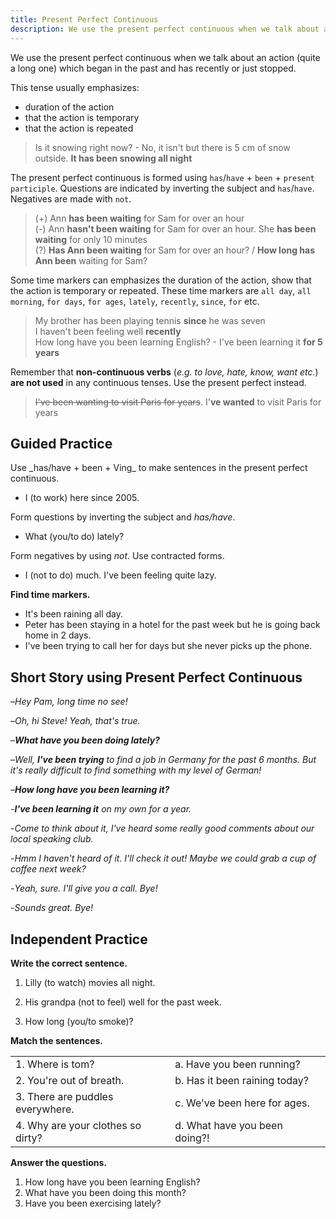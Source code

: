 ```yaml
---
title: Present Perfect Continuous
description: We use the present perfect continuous when we talk about an action (quite a long one) which began in the past and has recently or just stopped.
---
```


We use the present perfect continuous when we talk about an action (quite a long one) which began in the past and has recently or just stopped.

This tense usually emphasizes:

- duration of the action
- that the action is temporary
- that the action is repeated

> Is it snowing right now? - No, it isn't but there is 5 cm of snow outside. **It has been snowing all night**

The present perfect continuous is formed using `has`/`have` + `been` + `present participle`. Questions are indicated by inverting the subject and `has`/`have`. Negatives are made with `not`.

> (+) Ann **has been waiting** for Sam for over an hour  
> (-) Ann **hasn't been waiting** for Sam for over an hour. She **has been waiting** for only 10 minutes  
> (?) **Has Ann been waiting** for Sam for over an hour? / **How long has Ann been** waiting for Sam?

Some time markers can emphasizes the duration of the action, show that the action is temporary or repeated. These time markers are `all day`, `all morning`, `for days`, `for ages`, `lately`, `recently`, `since`, `for` etc.

> My brother has been playing tennis **since** he was seven  
> I haven't been feeling well **recently**  
> How long have you been learning English? - I've been learning it **for 5 years**

Remember that **non-continuous verbs** (_e.g. to love, hate, know, want etc._) **are not used** in any continuous tenses. Use the present perfect instead.

> ~~I've been wanting to visit Paris for years~~. I'**ve wanted** to visit Paris for years

## Guided Practice

<Sidenote mt={8}>
  Use _has/have + been + Ving_ to make sentences in the present perfect continuous.
</Sidenote>

- I (to work) here since 2005. <InfoTooltip label="I've been working here since 2005" />

<Sidenote>Form questions by inverting the subject and _has/have_.</Sidenote>

- What (you/to do) lately? <InfoTooltip label="What have you been doing lately?" />

<Sidenote>Form negatives by using _not_. Use contracted forms.</Sidenote>

- I (not to do) much. I've been feeling quite lazy. <InfoTooltip label="I haven't been doing much" />

**Find time markers.**

- It's been raining all day. <InfoTooltip label="all day" />
- Peter has been staying in a hotel for the past week but he is going back home in 2 days. <InfoTooltip label="for the past week, 2 days" />
- I've been trying to call her for days but she never picks up the phone. <InfoTooltip label="for days, never" />

## Short Story using Present Perfect Continuous

–_Hey Pam, long time no see!_

–_Oh, hi Steve! Yeah, that's true._

–_**What have you been doing lately?**_

–_Well, **I've been trying** to find a job in Germany for the past 6 months. But it's really difficult to find something with my level of German!_

–_**How long have you been learning it?**_

-_**I've been learning it** on my own for a year._

-_Come to think about it, I've heard some really good comments about our local speaking club._

-_Hmm I haven't heard of it. I'll check it out! Maybe we could grab a cup of coffee next week?_

-_Yeah, sure. I'll give you a call. Bye!_

-_Sounds great. Bye!_

## Independent Practice

**Write the correct sentence.**

1. Lilly (to watch) movies all night. <InfoTooltip label="Lilly has been watching movies all night" />

2. His grandpa (not to feel) well for the past week. <InfoTooltip label="His granpda hasn't been feeling well for the past week" />

3. How long (you/to smoke)? <InfoTooltip label="How long have you been smoking?" />

**Match the sentences.**

|                                   |                               |                              |
| :-------------------------------- | :---------------------------- | :--------------------------- |
| 1. Where is tom?                  | a. Have you been running?     | <InfoTooltip label="1, c" /> |
| 2. You're out of breath.          | b. Has it been raining today? | <InfoTooltip label="2, a" /> |
| 3. There are puddles everywhere.  | c. We've been here for ages.  | <InfoTooltip label="3, b" /> |
| 4. Why are your clothes so dirty? | d. What have you been doing?! | <InfoTooltip label="4, d" /> |

**Answer the questions.**

1. How long have you been learning English? <InfoTooltip label="I've been learning English for 8 years" />
2. What have you been doing this month? <InfoTooltip label="I've been trying to improve my cooking skills" />
3. Have you been exercising lately? <InfoTooltip label="Sadly, I haven't been exercising lately. I've been feeling lazy for the past month" />
